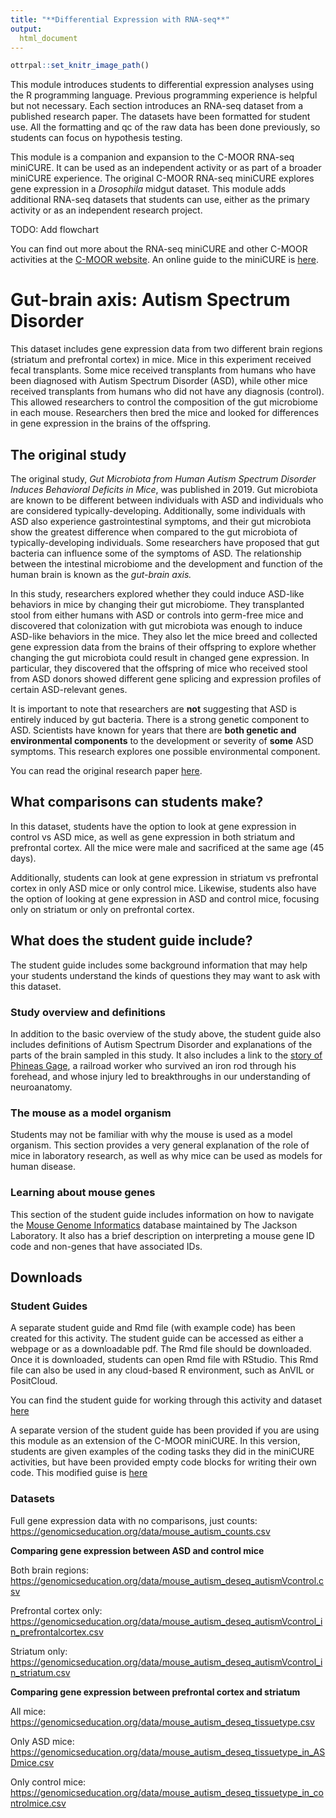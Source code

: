 ```yaml
---
title: "**Differential Expression with RNA-seq**"
output:
  html_document
---
```


```r
ottrpal::set_knitr_image_path()
```

This module introduces students to differential expression analyses using the R programming language. Previous programming experience is helpful but not necessary. Each section introduces an RNA-seq dataset from a published research paper. The datasets have been formatted for student use. All the formatting and qc of the raw data has been done previously, so students can focus on hypothesis testing.

This module is a companion and expansion to the C-MOOR RNA-seq miniCURE. It can be used as an independent activity or as part of a broader miniCURE experience. The original C-MOOR RNA-seq miniCURE explores gene expression in a _Drosophila_ midgut dataset. This module adds additional RNA-seq datasets that students can use, either as the primary activity or as an independent research project. 

TODO: Add flowchart

You can find out more about the RNA-seq miniCURE and other C-MOOR activities at the [C-MOOR website](https://www.c-moor.org/). An online guide to the miniCURE is [here](https://science.c-moor.org/miniCURE-RNA-seq/index.html).


# Gut-brain axis: Autism Spectrum Disorder

This dataset includes gene expression data from two different brain regions (striatum and prefrontal cortex) in mice. Mice in this experiment received fecal transplants. Some mice received transplants from humans who have been diagnosed with Autism Spectrum Disorder (ASD), while other mice received transplants from humans who did not have any diagnosis (control). This allowed researchers to control the composition of the gut microbiome in each mouse. Researchers then bred the mice and looked for differences in gene expression in the brains of the offspring.

## The original study

The original study, _Gut Microbiota from Human Autism Spectrum Disorder Induces Behavioral Deficits in Mice_, was published in 2019. Gut microbiota are known to be different between individuals with ASD and individuals who are considered typically-developing. Additionally, some individuals with ASD also experience gastrointestinal symptoms, and their gut microbiota show the greatest difference when compared to the gut microbiota of typically-developing individuals. Some researchers have proposed that gut bacteria can influence some of the symptoms of ASD. The relationship between the intestinal microbiome and the development and function of the human brain is known as the _gut-brain axis._

In this study, researchers explored whether they could induce ASD-like behaviors in mice by changing their gut microbiome. They transplanted stool from either humans with ASD or controls into germ-free mice and discovered that colonization with gut microbiota was enough to induce ASD-like behaviors in the mice. They also let the mice breed and collected gene expression data from the brains of their offspring to explore whether changing the gut microbiota could result in changed gene expression. In particular, they discovered that the offspring of mice who received stool from ASD donors showed different gene splicing and expression profiles of certain ASD-relevant genes.

It is important to note that researchers are **not** suggesting that ASD is entirely induced by gut bacteria. There is a strong genetic component to ASD. Scientists have known for years that there are **both genetic and environmental components** to the development or severity of **some** ASD symptoms. This research explores one possible environmental component.

You can read the original research paper [here](https://pmc.ncbi.nlm.nih.gov/articles/PMC6993574/pdf/nihms-1528786.pdf).

## What comparisons can students make?

In this dataset, students have the option to look at gene expression in control vs ASD mice, as well as gene expression in both striatum and prefrontal cortex. All the mice were male and sacrificed at the same age (45 days).

Additionally, students can look at gene expression in striatum vs prefrontal cortex in only ASD mice or only control mice. Likewise, students also have the option of looking at gene expression in ASD and control mice, focusing only on striatum or only on prefrontal cortex.

## What does the student guide include?

The student guide includes some background information that may help your students understand the kinds of questions they may want to ask with this dataset. 

### Study overview and definitions

In addition to the basic overview of the study above, the student guide also includes definitions of Autism Spectrum Disorder and explanations of the parts of the brain sampled in this study. It also includes a link to the [story of Phineas Gage](https://pmc.ncbi.nlm.nih.gov/articles/PMC1114479/), a railroad worker who survived an iron rod through his forehead, and whose injury led to breakthroughs in our understanding of neuroanatomy. 

### The mouse as a model organism

Students may not be familiar with why the mouse is used as a model organism. This section provides a very general explanation of the role of mice in laboratory research, as well as why mice can be used as models for human disease.

### Learning about mouse genes

This section of the student guide includes information on how to navigate the [Mouse Genome Informatics](https://informatics.jax.org/) database maintained by The Jackson Laboratory. It also has a brief description on interpreting a mouse gene ID code and non-genes that have associated IDs.

## Downloads

### Student Guides
A separate student guide and Rmd file (with example code) has been created for this activity. The student guide can be accessed as either a webpage or as a downloadable pdf. The Rmd file should be downloaded. Once it is downloaded, students can open Rmd file with RStudio. This Rmd file can also be used in any cloud-based R environment, such as AnVIL or PositCloud.

You can find the student guide for working through this activity and dataset [here](rnaseq_de_student-guide.qmd)

A separate version of the student guide has been provided if you are using this module as an extension of the C-MOOR miniCURE. In this version, students are given examples of the coding tasks they did in the miniCURE activities, but have been provided empty code blocks for writing their own code. This modified guise is [here](rnaseq_de_independent_project-guide.qmd)

### Datasets
Full gene expression data with no comparisons, just counts:  [https://genomicseducation.org/data/mouse_autism_counts.csv](https://genomicseducation.org/data/mouse_autism_counts.csv)

**Comparing gene expression between ASD and control mice**

Both brain regions: [https://genomicseducation.org/data/mouse_autism_deseq_autismVcontrol.csv](https://genomicseducation.org/data/mouse_autism_deseq_autismVcontrol.csv)

Prefrontal cortex only:  [https://genomicseducation.org/data/mouse_autism_deseq_autismVcontrol_in_prefrontalcortex.csv](https://genomicseducation.org/data/mouse_autism_deseq_autismVcontrol_in_prefrontalcortex.csv)

Striatum only: [https://genomicseducation.org/data/mouse_autism_deseq_autismVcontrol_in_striatum.csv](https://genomicseducation.org/data/mouse_autism_deseq_autismVcontrol_in_striatum.csv)

**Comparing gene expression between prefrontal cortex and striatum**

All mice: [https://genomicseducation.org/data/mouse_autism_deseq_tissuetype.csv](https://genomicseducation.org/data/mouse_autism_deseq_tissuetype.csv)

Only ASD mice: [https://genomicseducation.org/data/mouse_autism_deseq_tissuetype_in_ASDmice.csv](https://genomicseducation.org/data/mouse_autism_deseq_tissuetype_in_ASDmice.csv)

Only control mice: [https://genomicseducation.org/data/mouse_autism_deseq_tissuetype_in_controlmice.csv](https://genomicseducation.org/data/mouse_autism_deseq_tissuetype_in_controlmice.csv)






